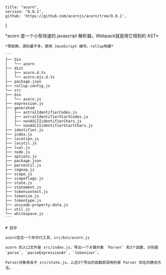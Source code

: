 
    title: "acorn",
    version: "8.8.1",
    github: 'https://github.com/acornjs/acorn/tree/8.8.1',
}

<Layout meta={meta}>
    *acorn 是一个小型快速的 javascript 解析器。Webpack就是用它得到的 AST*

    *零依赖，源码量不多，使用 JavaScript 编写，rollup构建*

    ```
    ├── bin
    │   └── acorn
    ├── dist
    │   ├── acorn.d.ts
    │   └── acorn.mjs.d.ts
    ├── package.json
    ├── rollup.config.js
    └── src
    ├── bin
    │   └── acorn.js
    ├── expression.js
    ├── generated
    │   ├── astralIdentifierCodes.js
    │   ├── astralIdentifierStartCodes.js
    │   ├── nonASCIIidentifierChars.js
    │   └── nonASCIIidentifierStartChars.js
    ├── identifier.js
    ├── index.js
    ├── location.js
    ├── locutil.js
    ├── lval.js
    ├── node.js
    ├── options.js
    ├── package.json
    ├── parseutil.js
    ├── regexp.js
    ├── scope.js
    ├── scopeflags.js
    ├── state.js
    ├── statement.js
    ├── tokencontext.js
    ├── tokenize.js
    ├── tokentype.js
    ├── unicode-property-data.js
    ├── util.js
    └── whitespace.js
    ```

    # 起步

    acorn包含一个命令行工具，src/bin/acorn.js

    acorn 的入口文件是 src/index.js，导出一个关键对象 `Parser` 和3个函数，分别是`parse`, `parseExpressionAt`, `tokenizer`。

    Parser对象来自于 src/state.js。上述3个导出的函数即调用的是 Parser 同名的静态方法。
</Layout>
